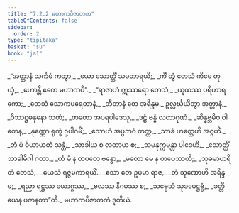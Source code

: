 ```yaml
---
title: "7.2.2 မဟာကပိဇာတက"
tableOfContents: false
sidebar:
  order: 2
type: "tipitaka"
basket: "su"
book: "ja1"
---
```



<DynamicBreadcrumb />

<Division number="83" book="ja1" e="ch" v="22" p="165">

<Paragraph number="1580" type="verses" book="ja1">
_“အတ္တာနံ သင်္ကမံ ကတွာ,_  
_ယော သောတ္ထိံ သမတာရယိ;_  
_ကိံ တွံ တေသံ ကိမေ တုယှံ,_  
_ဟောန္တိ ဧတေ မဟာကပိ”._  

</Paragraph>

</Division>
<Division number="84" book="ja1" e="ch" v="22" p="165">

<Paragraph number="1581" type="verses" book="ja1">
_“ရာဇာဟံ ဣဿရော တေသံ,_  
_ယူထဿ ပရိဟာရကော;_  
_တေသံ သောကပရေတာနံ,_  
_ဘီတာနံ တေ အရိန္ဒမ._  

</Paragraph>

</Division>
<Division number="85" book="ja1" e="ch" v="22" p="165">

<Paragraph number="1582" type="verses" book="ja1">
ဥလ္လင်္ဃယိတွာ အတ္တာနံ,_  
_ဝိဿဋ္ဌဓနုနော သတံ;_  
_တတော အပရပါဒေသု,_  
_ဒဠှံ ဗန္ဓံ လတာဂုဏံ._  

</Paragraph>

</Division>
<Division number="86" book="ja1" e="ch" v="22" p="166">

<Paragraph number="1583" type="verses" book="ja1">
_ဆိန္နဗ္ဘမိဝ ဝါတေန,_  
_နုဏ္ဏော ရုက္ခံ ဥပါဂမိံ;_  
_သောဟံ အပ္ပဘဝံ တတ္ထ,_  
_သာခံ ဟတ္ထေဟိ အဂ္ဂဟိံ._  

</Paragraph>

</Division>
<Division number="87" book="ja1" e="ch" v="22" p="166">

<Paragraph number="1584" type="verses" book="ja1">
_တံ မံ ဝိယာယတံ သန္တံ,_  
_သာခါယ စ လတာယ စ;_  
_သမနုက္ကမန္တာ ပါဒေဟိ,_  
_သောတ္ထိံ သာခါမိဂါ ဂတာ._  

</Paragraph>

</Division>
<Division number="88" book="ja1" e="ch" v="22" p="166">

<Paragraph number="1585" type="verses" book="ja1">
_တံ မံ န တပတေ ဗန္ဓော,_  
_မတော မေ န တပေဿတိ;_  
_သုခမာဟရိတံ တေသံ,_  
_ယေသံ ရဇ္ဇမကာရယိံ._  

</Paragraph>

</Division>
<Division number="89" book="ja1" e="ch" v="22" p="166">

<Paragraph number="1586" type="verses" book="ja1">
_ဧသာ တေ ဥပမာ ရာဇ,_  
_တံ သုဏောဟိ အရိန္ဒမ;_  
_ရညာ ရဋ္ဌဿ ယောဂ္ဂဿ,_  
_ဗလဿ နိဂမဿ စ;_  
_သဗ္ဗေသံ သုခမေဋ္ဌဗ္ဗံ,_  
_ခတ္တိယေန ပဇာနတာ”တိ._  


</Paragraph>
</Division>

<Paragraph number="1587" type="center" book="ja1">
မဟာကပိဇာတကံ ဒုတိယံ.
</Paragraph>